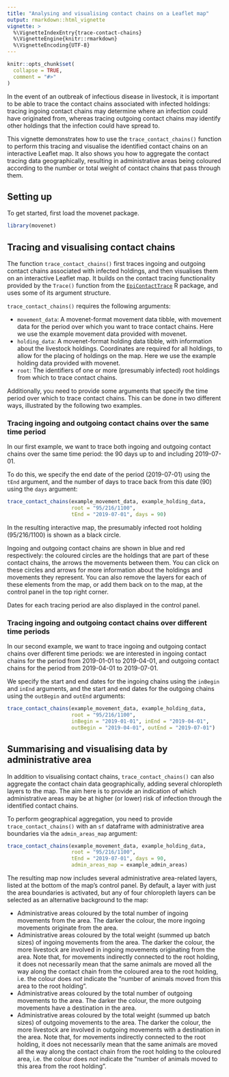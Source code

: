 ```yaml
---
title: "Analysing and visualising contact chains on a Leaflet map"
output: rmarkdown::html_vignette
vignette: >
  %\VignetteIndexEntry{trace-contact-chains}
  %\VignetteEngine{knitr::rmarkdown}
  %\VignetteEncoding{UTF-8}
---
```


```r
knitr::opts_chunk$set(
  collapse = TRUE,
  comment = "#>"
)
```
In the event of an outbreak of infectious disease in livestock, it is important to be able to trace the contact chains associated with infected holdings: tracing ingoing contact chains may determine where an infection could have originated from, whereas tracing outgoing contact chains may identify other holdings that the infection could have spread to.

This vignette demonstrates how to use the `trace_contact_chains()` function to perform this tracing and visualise the identified contact chains on an interactive Leaflet map. It also shows you how to aggregate the contact tracing data geographically, resulting in administrative areas being coloured according to the number or total weight of contact chains that pass through them.

## Setting up

To get started, first load the movenet package.

```r
library(movenet)
```

## Tracing and visualising contact chains

The function `trace_contact_chains()` first traces ingoing and outgoing contact chains associated with infected holdings, and then visualises them on an interactive Leaflet map. It builds on the contact tracing functionality provided by the `Trace()` function from the [`EpiContactTrace`](https://github.com/stewid/EpiContactTrace) R package, and uses some of its argument structure.

`trace_contact_chains()` requires the following arguments:

- `movement_data`: A movenet-format movement data tibble, with movement data for 
  the period over which you want to trace contact chains. Here we use the example 
  movement data provided with movenet.
- `holding_data`: A movenet-format holding data tibble, with information about
  the livestock holdings. Coordinates are required for all holdings, to allow 
  for the placing of holdings on the map. Here we use the example holding data 
  provided with movenet.
- `root`: The identifiers of one or more (presumably infected) root holdings 
  from which to trace contact chains.

Additionally, you need to provide some arguments that specify the time period 
over which to trace contact chains. This can be done in two different ways, illustrated
by the following two examples.

### Tracing ingoing and outgoing contact chains over the same time period

In our first example, we want to trace both ingoing and outgoing contact chains
over the same time period: the 90 days up to and including 2019-07-01.  

To do this, we specify the end date of the period (2019-07-01) using the `tEnd` 
argument, and the number of days to trace back from this date (90) using the `days`
argument:

```r
trace_contact_chains(example_movement_data, example_holding_data,
                     root = "95/216/1100", 
                     tEnd = "2019-07-01", days = 90)
```

In the resulting interactive map, the presumably infected root holding (95/216/1100) is shown as a black circle.

Ingoing and outgoing contact chains are shown in blue and red respectively: the coloured circles are the holdings that are part of these contact chains, the arrows the movements between them. You can click on these circles and arrows for more information about the holdings and movements they represent. You can also remove the layers for each of these elements from the map, or add them back on to the map, at the control panel in the top right corner.

Dates for each tracing period are also displayed in the control panel.  

### Tracing ingoing and outgoing contact chains over different time periods

In our second example, we want to trace ingoing and outgoing contact chains over
different time periods: we are interested in ingoing contact chains for the period
from 2019-01-01 to 2019-04-01, and outgoing contact chains for the period from
2019-04-01 to 2019-07-01.

We specify the start and end dates for the ingoing chains
using the `inBegin` and `inEnd` arguments, and the start and end dates for the
outgoing chains using the `outBegin` and `outEnd` arguments:

```r
trace_contact_chains(example_movement_data, example_holding_data,
                     root = "95/216/1100", 
                     inBegin = "2019-01-01", inEnd = "2019-04-01",
                     outBegin = "2019-04-01", outEnd = "2019-07-01")
```

## Summarising and visualising data by administrative area

In addition to visualising contact chains, `trace_contact_chains()` can also aggregate the contact chain 
data geographically, adding several chloropleth layers to the map. The aim here is to provide an indication of which administrative areas may be at higher (or lower) risk of infection through the identified contact chains. 

To perform geographical aggregation, you need to provide `trace_contact_chains()` with an `sf` dataframe with administrative area boundaries via the `admin_areas_map` argument:

```r
trace_contact_chains(example_movement_data, example_holding_data,
                     root = "95/216/1100",
                     tEnd = "2019-07-01", days = 90,
                     admin_areas_map = example_admin_areas)
```

The resulting map now includes several administrative area-related layers, listed at the bottom of the map's control panel. By default, a layer with just the area boundaries is activated, but any of four chloropleth layers can be selected as an alternative background to the map:

- Administrative areas coloured by the total number of ingoing movements from the area. The darker the colour, the more ingoing movements originate from the area.
- Administrative areas coloured by the total weight (summed up batch sizes) of ingoing movements from the area. The darker the colour, the more livestock are involved in ingoing movements originating from the area. Note that, for movements indirectly connected to the root holding, it does not necessarily mean that the same animals are moved all the way along the contact chain from the coloured area to the root holding, i.e. the colour does *not* indicate the "number of animals moved from this area to the root holding".
- Administrative areas coloured by the total number of outgoing movements to the area. The darker the colour, the more outgoing movements have a destination in the area.
- Administrative areas coloured by the total weight (summed up batch sizes) of outgoing movements to the area. The darker the colour, the more livestock are involved in outgoing movements with a destination in the area. Note that, for movements indirectly connected to the root holding, it does not necessarily mean that the same animals are moved all the way along the contact chain from the root holding to the coloured area, i.e. the colour does *not* indicate the "number of animals moved to this area from the root holding".


